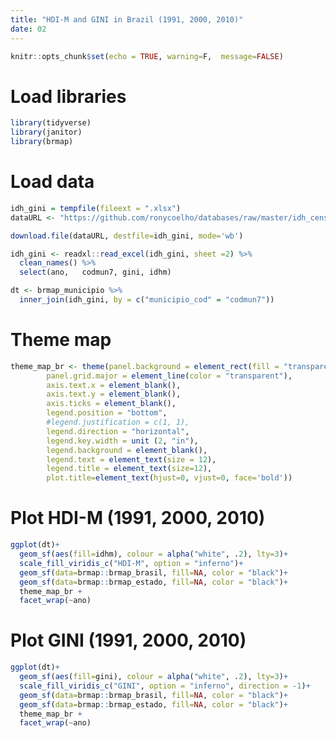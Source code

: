 ```yaml
---
title: "HDI-M and GINI in Brazil (1991, 2000, 2010)"
date: 02
---
```


```r
knitr::opts_chunk$set(echo = TRUE, warning=F,  message=FALSE)
```

# Load libraries
```r
library(tidyverse)
library(janitor)
library(brmap)
```

# Load data
```r
idh_gini = tempfile(fileext = ".xlsx")
dataURL <- "https://github.com/ronycoelho/databases/raw/master/idh_census.xlsx"

download.file(dataURL, destfile=idh_gini, mode='wb')

idh_gini <- readxl::read_excel(idh_gini, sheet =2) %>% 
  clean_names() %>% 
  select(ano,	codmun7, gini, idhm)

dt <- brmap_municipio %>% 
  inner_join(idh_gini, by = c("municipio_cod" = "codmun7"))
```

# Theme map
```r
theme_map_br <- theme(panel.background = element_rect(fill = "transparent"), 
        panel.grid.major = element_line(color = "transparent"), 
        axis.text.x = element_blank(), 
        axis.text.y = element_blank(), 
        axis.ticks = element_blank(),
        legend.position = "bottom", 
        #legend.justification = c(1, 1),
        legend.direction = "horizontal",
        legend.key.width = unit (2, "in"),
        legend.background = element_blank(),
        legend.text = element_text(size = 12),
        legend.title = element_text(size=12),
        plot.title=element_text(hjust=0, vjust=0, face='bold'))
```

# Plot HDI-M (1991, 2000, 2010)
```r
ggplot(dt)+
  geom_sf(aes(fill=idhm), colour = alpha("white", .2), lty=3)+
  scale_fill_viridis_c("HDI-M", option = "inferno")+
  geom_sf(data=brmap::brmap_brasil, fill=NA, color = "black")+
  geom_sf(data=brmap::brmap_estado, fill=NA, color = "black")+
  theme_map_br +
  facet_wrap(~ano)
```

# Plot GINI (1991, 2000, 2010)
```r
ggplot(dt)+
  geom_sf(aes(fill=gini), colour = alpha("white", .2), lty=3)+
  scale_fill_viridis_c("GINI", option = "inferno", direction = -1)+
  geom_sf(data=brmap::brmap_brasil, fill=NA, color = "black")+
  geom_sf(data=brmap::brmap_estado, fill=NA, color = "black")+
  theme_map_br +
  facet_wrap(~ano)
```




